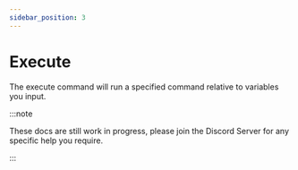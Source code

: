 ```yaml
---
sidebar_position: 3
---
```


# Execute

The execute command will run a specified command relative to variables you input.

:::note

These docs are still work in progress, please join the <Link to="https://discord.gg/6GeGaGjs97">Discord Server</Link> for any specific help you require.

:::